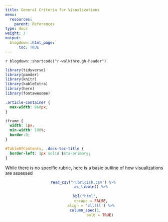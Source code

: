 ```yaml
---
title: General Criteria for Visualizations
menu:
  resources:
    parent: References
type: docs
weight: 3
output:
  blogdown::html_page:
      toc: TRUE
---
```


`r blogdown::shortcode("r-walkthrough-header")`

```r
library(tidyverse)
library(pander)
library(knitr)
library(kableExtra)
library(here)
library(fontawesome)
```

```css
.article-container {
  max-width: 960px;
}

iframe {
  width: 1px;
  min-width: 100%;
  border:0;
}

#TableOfContents, .docs-toc-title {
  border-left: 1px solid $sta-primary;
}
```

While there is no specific rubric, here is a basic outline of how visualizations are assessed

<center>
```r
read_csv("rubricish.csv") %>% 
      as_tibble() %>%
      
  kbl("html", 
      escape = FALSE,
      align = 'clllll') %>%
  column_spec(1, 
              bold = TRUE)
```
</center>

